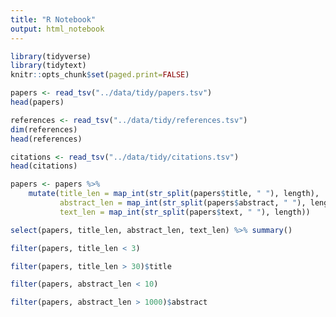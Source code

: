 ```yaml
---
title: "R Notebook"
output: html_notebook
---
```


```r
library(tidyverse)
library(tidytext)
knitr::opts_chunk$set(paged.print=FALSE)
```

```r
papers <- read_tsv("../data/tidy/papers.tsv")
head(papers)
```

```r
references <- read_tsv("../data/tidy/references.tsv")
dim(references)
head(references)
```

```r
citations <- read_tsv("../data/tidy/citations.tsv")
head(citations)
```

```r
papers <- papers %>% 
    mutate(title_len = map_int(str_split(papers$title, " "), length),
           abstract_len = map_int(str_split(papers$abstract, " "), length),
           text_len = map_int(str_split(papers$text, " "), length))
```

```r
select(papers, title_len, abstract_len, text_len) %>% summary()
```

```r
filter(papers, title_len < 3)
```

```r
filter(papers, title_len > 30)$title
```

```r
filter(papers, abstract_len < 10)
```


```r
filter(papers, abstract_len > 1000)$abstract
```

